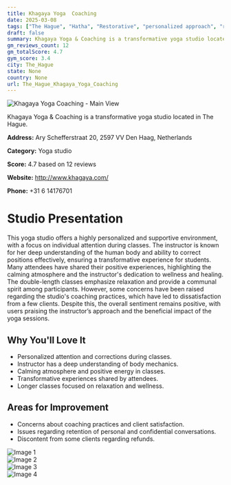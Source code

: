 ```yaml
---
title: Khagaya Yoga  Coaching
date: 2025-03-08
tags: ["The Hague", "Hatha", "Restorative", "personalized approach", "relaxing atmosphere", "The Hague"]  
draft: false
summary: Khagaya Yoga & Coaching is a transformative yoga studio located in The Hague.
gm_reviews_count: 12
gm_totalScore: 4.7
gym_score: 3.4
city: The_Hague
state: None
country: None
url: The_Hague_Khagaya_Yoga_Coaching
---
```


<div className="aspect-[16/9] relative my-8">
  <img 
    src="https://lh5.googleusercontent.com/p/AF1QipNfVD5cfhYxMLNIGqwQ3NLGwupHKtsXirUbWuP1=w1920-h1080-k-no"
    alt="Khagaya Yoga  Coaching - Main View"
    className="object-cover absolute inset-0 w-full h-full rounded-lg"
  />
</div>

Khagaya Yoga & Coaching is a transformative yoga studio located in The Hague.

**Address:** Ary Schefferstraat 20, 2597 VV Den Haag, Netherlands

**Category:** Yoga studio

**Score:** 4.7 based on 12 reviews

**Website:** http://www.khagaya.com/

**Phone:** +31 6 14176701

# Studio Presentation

This yoga studio offers a highly personalized and supportive environment, with a focus on individual attention during classes. The instructor is known for her deep understanding of the human body and ability to correct positions effectively, ensuring a transformative experience for students. Many attendees have shared their positive experiences, highlighting the calming atmosphere and the instructor's dedication to wellness and healing. The double-length classes emphasize relaxation and provide a communal spirit among participants. However, some concerns have been raised regarding the studio's coaching practices, which have led to dissatisfaction from a few clients. Despite this, the overall sentiment remains positive, with users praising the instructor’s approach and the beneficial impact of the yoga sessions.

## Why You'll Love It

- Personalized attention and corrections during classes.
- Instructor has a deep understanding of body mechanics.
- Calming atmosphere and positive energy in classes.
- Transformative experiences shared by attendees.
- Longer classes focused on relaxation and wellness.

## Areas for Improvement

- Concerns about coaching practices and client satisfaction.
- Issues regarding retention of personal and confidential conversations.
- Discontent from some clients regarding refunds.

<div className="grid grid-cols-1 xl:grid-cols-2 gap-4 my-8">
<div className="aspect-[4/3] relative"><img src="https://lh5.googleusercontent.com/p/AF1QipPyn6xqw02NhRIbm6CReUy80iSoM0fxZzBrT-SD=w1920-h1080-k-no" alt="Image 1" className="object-cover absolute inset-0 w-full h-full rounded-lg" /></div>
<div className="aspect-[4/3] relative"><img src="https://lh5.googleusercontent.com/p/AF1QipNxaqCX0Bun6BrMVx3DnuizCtwssbRuFIabrlWp=w1920-h1080-k-no" alt="Image 2" className="object-cover absolute inset-0 w-full h-full rounded-lg" /></div>
<div className="aspect-[4/3] relative"><img src="https://lh5.googleusercontent.com/p/AF1QipMqXnu6Gyw8v-R3PpFYLBclL4yWGbh6PH11cbn5=w1920-h1080-k-no" alt="Image 3" className="object-cover absolute inset-0 w-full h-full rounded-lg" /></div>
<div className="aspect-[4/3] relative"><img src="https://lh5.googleusercontent.com/p/AF1QipMMbA8WzLQCAs3BEEMhO8K8bG3HzwcgHgb1RtjP=w1920-h1080-k-no" alt="Image 4" className="object-cover absolute inset-0 w-full h-full rounded-lg" /></div>
</div>